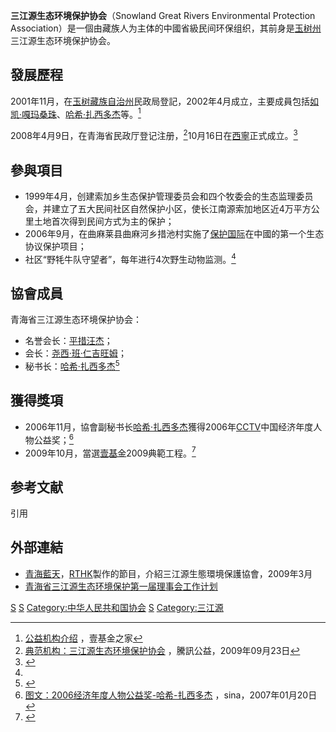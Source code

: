 '''三江源生态环境保护协会'''（Snowland Great Rivers Environmental Protection Association）是一個由藏族人为主体的中國省級民间环保组织，其前身是[[玉树州|玉树州]]三江源生态环境保护协会。

==發展歷程==
2001年11月，在[[玉树藏族自治州|玉树藏族自治州]]民政局登記，2002年4月成立，主要成員包括[[如凯·嘎玛桑珠|如凯·嘎玛桑珠]]、[[哈希·扎西多杰|哈希·扎西多杰]]等。<ref>[http://www.onefamily.org.cn/toInfoDisplay.do?ngoId=1039 公益机构介绍] {{Wayback|url=http://www.onefamily.org.cn/toInfoDisplay.do?ngoId=1039 |date=20100810003601 }}，壹基金之家</ref>

2008年4月9日，在青海省民政厅登记注册，<ref>[http://news.qq.com/a/20091030/001023.htm 典范机构：三江源生态环境保护协会] {{Wayback|url=http://news.qq.com/a/20091030/001023.htm |date=20111111170729 }}，騰訊公益，2009年09月23日</ref>10月16日在[[西寧|西寧]]正式成立。<ref name="cl">{{Cite web |url=http://www.guoluo.gov.cn/html/116/68027.html |title=青海省三江源生态环境保护协会在西宁成立 |accessdate=2010-06-25 |archive-date=2016-03-06 |archive-url=https://web.archive.org/web/20160306130726/http://www.guoluo.gov.cn/html/116/68027.html |dead-url=no }}</ref>

==參與項目==
* 1999年4月，创建索加乡生态保护管理委员会和四个牧委会的生态监理委员会，并建立了五大民间社区自然保护小区，使长江南源索加地区近4万平方公里土地首次得到民间方式为主的保护；
* 2006年9月，在曲麻莱县曲麻河乡措池村实施了[[保护国际|保护国际]]在中國的第一个生态协议保护项目；
* 社区“野牦牛队守望者”，每年进行4次野生动物监测。<ref name="cl" />

==協會成員==
青海省三江源生态环境保护协会：
* 名誉会长：[[平措汪杰|平措汪杰]]；
* 会长：[[仁吉旺姆|尧西·班·仁吉旺姆]]；
* 秘书长：[[哈希·扎西多杰|哈希·扎西多杰]]<ref>{{Cite web |url=http://www.tibetanmd.com/ypnew_view.asp?id=39 |title=青海省三江源生态环境保护协会在西宁成立 |access-date=2010-06-25 |archive-url=https://web.archive.org/web/20110311072812/http://www.tibetanmd.com/ypnew_view.asp?id=39 |archive-date=2011-03-11 |dead-url=yes }}</ref>

==獲得獎項==
* 2006年11月，協會副秘书长[[哈希·扎西多杰|哈希·扎西多杰]]獲得2006年[[中国中央电视台|CCTV]]中国经济年度人物公益奖；<ref>[http://finance.sina.com.cn/g/20070120/22443266630.shtml 图文：2006经济年度人物公益奖-哈希-扎西多杰] {{Wayback|url=http://finance.sina.com.cn/g/20070120/22443266630.shtml |date=20111213201357 }}，sina，2007年01月20日</ref>
*2009年10月，當選[[壹基金|壹基金]]2009典範工程。<ref>{{Cite web |url=http://www.onefoundation.cn/html/96/n-496.html |title=壹基金2009典範工程名單 |accessdate=2010-06-26 |archive-date=2010-07-01 |archive-url=https://web.archive.org/web/20100701184520/http://www.onefoundation.cn/html/96/n-496.html |dead-url=no }}</ref>

== 参考文献 ==
; 引用
{{Reflist|30em}}

==外部連結==
* [http://www.youtube.com/watch?v=d9KvF8IsDCI 青海藍天]{{Wayback|url=http://www.youtube.com/watch?v=d9KvF8IsDCI |date=20160417210442 }}，[[RTHK|RTHK]]製作的節目，介紹三江源生態環境保護協會，2009年3月
* [http://www.greengo.cn/news.php?id=3623 青海省三江源生态环境保护第一届理事会工作计划]{{dead link|date=2017年11月 |bot=InternetArchiveBot |fix-attempted=yes }}

[[Category:中國民間組織|S]]
[[Category:中华人民共和国环境保护组织|S]]
[[Category:中华人民共和国协会|Category:中华人民共和国协会]]
[[Category:西宁组织|S]]
[[Category:三江源|Category:三江源]]